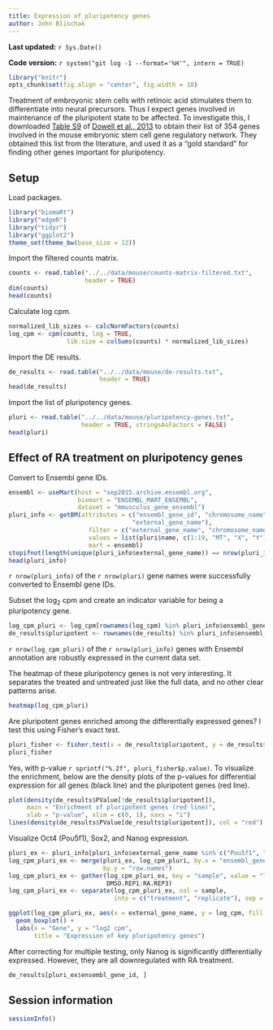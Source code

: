 ```yaml
---
title: Expression of pluripotency genes
author: John Blischak
---
```


**Last updated:** `r Sys.Date()`

**Code version:** `r system("git log -1 --format='%H'", intern = TRUE)`

```r
library("knitr")
opts_chunk$set(fig.align = "center", fig.width = 10)
```

Treatment of embroyonic stem cells with retinoic acid stimulates them to differentiate into neural precursors.
Thus I expect genes involved in maintenance of the pluripotent state to be affected.
To investigate this, I downloaded [Table S9][s9] of [Dowell et al., 2013][Dowell2013] to obtain their list of 354 genes involved in the mouse embryonic stem cell gene regulatory network.
They obtained this list from the literature, and used it as a "gold standard" for finding other genes important for pluripotency.

[s9]: http://journals.plos.org/plosone/article/asset?unique&id=info:doi/10.1371/journal.pone.0056810.s014
[Dowell2013]: http://journals.plos.org/plosone/article?id=10.1371/journal.pone.0056810

## Setup

Load packages.

```r
library("biomaRt")
library("edgeR")
library("tidyr")
library("ggplot2")
theme_set(theme_bw(base_size = 12))
```

Import the filtered counts matrix.

```r
counts <- read.table("../../data/mouse/counts-matrix-filtered.txt",
                     header = TRUE)
dim(counts)
head(counts)
```

Calculate log cpm.

```r
normalized_lib_sizes <- calcNormFactors(counts)
log_cpm <- cpm(counts, log = TRUE,
                lib.size = colSums(counts) * normalized_lib_sizes)
```

Import the DE results.

```r
de_results <- read.table("../../data/mouse/de-results.txt",
                         header = TRUE)
head(de_results)
```

Import the list of pluripotency genes.

```r
pluri <- read.table("../../data/mouse/pluripotency-genes.txt",
                    header = TRUE, stringsAsFactors = FALSE)
head(pluri)
```

## Effect of RA treatment on pluripotency genes

Convert to Ensembl gene IDs.

```r
ensembl <- useMart(host = "sep2015.archive.ensembl.org",
                   biomart = "ENSEMBL_MART_ENSEMBL",
                   dataset = "mmusculus_gene_ensembl")
pluri_info <- getBM(attributes = c("ensembl_gene_id", "chromosome_name",
                                  "external_gene_name"),
                      filter = c("external_gene_name", "chromosome_name"),
                      values = list(pluri$name, c(1:19, "MT", "X", "Y")),
                      mart = ensembl)
stopifnot(length(unique(pluri_info$external_gene_name)) == nrow(pluri_info))
head(pluri_info)
```

`r nrow(pluri_info)` of the `r nrow(pluri)` gene names were successfully converted to Ensembl gene IDs.

Subset the log~2~ cpm and create an indicator variable for being a pluripotency gene.

```r
log_cpm_pluri <- log_cpm[rownames(log_cpm) %in% pluri_info$ensembl_gene_id, ]
de_results$pluripotent <- rownames(de_results) %in% pluri_info$ensembl_gene_id
```

`r nrow(log_cpm_pluri)` of the `r nrow(pluri_info)` genes with Ensembl annotation are robustly expressed in the current data set.

The heatmap of these pluripotency genes is not very interesting.
It separates the treated and untreated just like the full data,
and no other clear patterns arise.

```r
heatmap(log_cpm_pluri)
```

Are pluripotent genes enriched among the differentially expressed genes?
I test this using Fisher's exact test.

```r
pluri_fisher <- fisher.test(x = de_results$pluripotent, y = de_results$de)
pluri_fisher
```

Yes, with p-value `r sprintf("%.2f", pluri_fisher$p.value)`.
To visualize the enrichment, below are the density plots of the p-values for differential expression for all genes (black line) and the pluripotent genes (red line).

```r
plot(density(de_results$PValue[!de_results$pluripotent]),
     main = "Enrichment of pluripotent genes (red line)",
     xlab = "p-value", xlim = c(0, 1), xaxs = "i")
lines(density(de_results$PValue[de_results$pluripotent]), col = "red")
```

Visualize Oct4 (Pou5f1), Sox2, and Nanog expression.

```r
pluri_ex <- pluri_info[pluri_info$external_gene_name %in% c("Pou5f1", "Sox2", "Nanog"), ]
log_cpm_pluri_ex <- merge(pluri_ex, log_cpm_pluri, by.x = "ensembl_gene_id",
                          by.y = "row.names")
log_cpm_pluri_ex <- gather(log_cpm_pluri_ex, key = "sample", value = "log_cpm",
                           DMSO.REP1:RA.REP3)
log_cpm_pluri_ex <- separate(log_cpm_pluri_ex, col = sample,
                             into = c("treatment", "replicate"), sep = "\\.")
```

```r
ggplot(log_cpm_pluri_ex, aes(x = external_gene_name, y = log_cpm, fill = treatment)) +
  geom_boxplot() +
  labs(x = "Gene", y = "log2 cpm",
       title = "Expression of key pluripotency genes")
```

After correcting for multiple testing, only Nanog is significantly differentially expressed.
However, they are all downregulated with RA treatment.

```r
de_results[pluri_ex$ensembl_gene_id, ]
```

## Session information

```r
sessionInfo()
```
